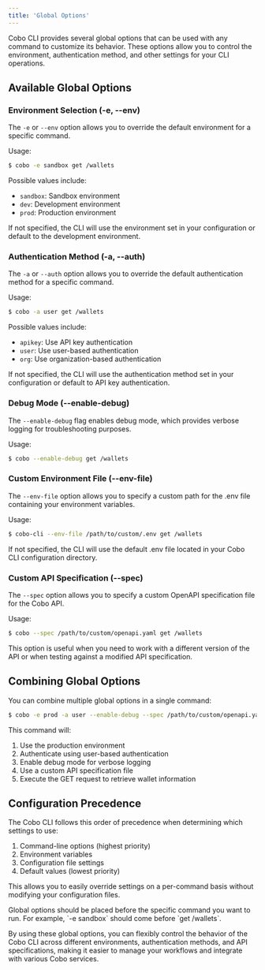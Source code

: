 ```yaml
---
title: 'Global Options'
---
```


Cobo CLI provides several global options that can be used with any command to customize its behavior. These options allow you to control the environment, authentication method, and other settings for your CLI operations.

## Available Global Options

### Environment Selection (-e, --env)

The `-e` or `--env` option allows you to override the default environment for a specific command.

Usage:

```bash
$ cobo -e sandbox get /wallets 
```

Possible values include:
- `sandbox`: Sandbox environment
- `dev`: Development environment
- `prod`: Production environment

If not specified, the CLI will use the environment set in your configuration or default to the development environment.

### Authentication Method (-a, --auth)

The `-a` or `--auth` option allows you to override the default authentication method for a specific command.

Usage:

```bash
$ cobo -a user get /wallets
```

Possible values include:
- `apikey`: Use API key authentication
- `user`: Use user-based authentication
- `org`: Use organization-based authentication

If not specified, the CLI will use the authentication method set in your configuration or default to API key authentication.

### Debug Mode (--enable-debug)

The `--enable-debug` flag enables debug mode, which provides verbose logging for troubleshooting purposes.

Usage:

```bash
$ cobo --enable-debug get /wallets
```

### Custom Environment File (--env-file)

The `--env-file` option allows you to specify a custom path for the .env file containing your environment variables.

Usage:

```bash
$ cobo-cli --env-file /path/to/custom/.env get /wallets 
```

If not specified, the CLI will use the default .env file located in your Cobo CLI configuration directory.

### Custom API Specification (--spec)

The `--spec` option allows you to specify a custom OpenAPI specification file for the Cobo API.

Usage:

```bash
$ cobo --spec /path/to/custom/openapi.yaml get /wallets
```

This option is useful when you need to work with a different version of the API or when testing against a modified API specification.

## Combining Global Options

You can combine multiple global options in a single command:

```bash
$ cobo -e prod -a user --enable-debug --spec /path/to/custom/openapi.yaml get /wallets
```

This command will:
1. Use the production environment
2. Authenticate using user-based authentication
3. Enable debug mode for verbose logging
4. Use a custom API specification file
5. Execute the GET request to retrieve wallet information

## Configuration Precedence

The Cobo CLI follows this order of precedence when determining which settings to use:

1. Command-line options (highest priority)
2. Environment variables
3. Configuration file settings
4. Default values (lowest priority)

This allows you to easily override settings on a per-command basis without modifying your configuration files.

<Note>
Global options should be placed before the specific command you want to run. For example, `-e sandbox` should come before `get /wallets`.
</Note>

By using these global options, you can flexibly control the behavior of the Cobo
CLI across different environments, authentication methods, and API
specifications, making it easier to manage your workflows and integrate with
various Cobo services.
